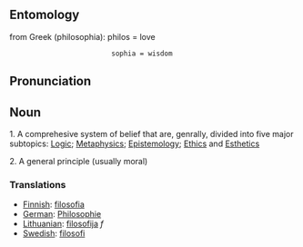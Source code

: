 == Entomology ==

from Greek (philosophia): philos = love
                          sophia = wisdom

== Pronunciation ==


== Noun ==

1.  A comprehesive system of belief that are, genrally, divided into five major subtopics:  [[Logic]]; [[Metaphysics]]; [[Epistemology]]; [[Ethics]] and [[Esthetics]]

2. A general principle (usually moral)

=== Translations ===

*[[Finnish]]: [[filosofia]]
*[[German]]: [[Philosophie]]
*[[Lithuanian]]: [[filosofija]] ''f''
*[[Swedish]]: [[filosofi]]